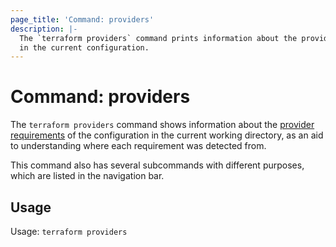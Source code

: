 ```yaml
---
page_title: 'Command: providers'
description: |-
  The `terraform providers` command prints information about the providers used
  in the current configuration.
---
```


# Command: providers

The `terraform providers` command shows information about the
[provider requirements](/language/providers/requirements) of the
configuration in the current working directory, as an aid to understanding
where each requirement was detected from.

This command also has several subcommands with different purposes, which
are listed in the navigation bar.

## Usage

Usage: `terraform providers`
